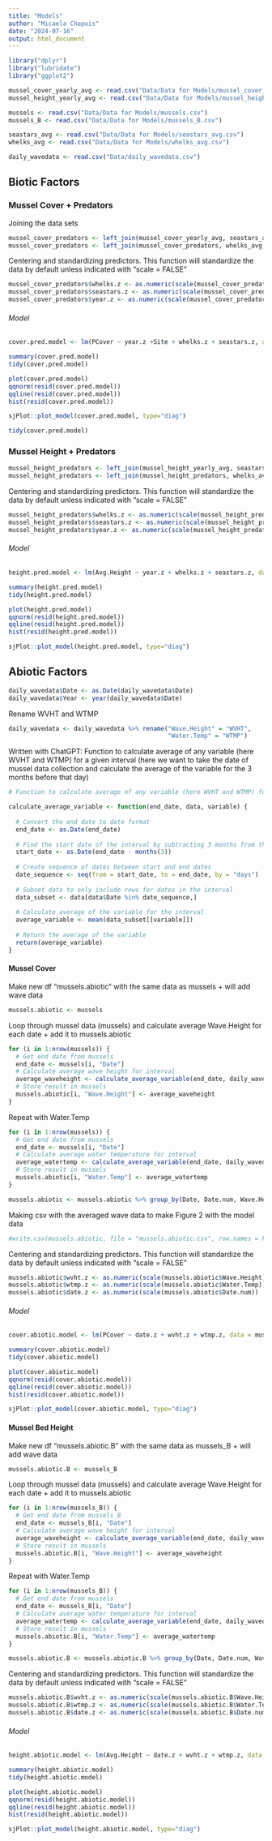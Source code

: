 ```yaml
---
title: "Models"
author: "Micaela Chapuis"
date: "2024-07-16"
output: html_document
---
```


```r
library("dplyr")
library("lubridate")
library("ggplot2")
```

```r
mussel_cover_yearly_avg <- read.csv("Data/Data for Models/mussel_cover_yearly_avg.csv")
mussel_height_yearly_avg <- read.csv("Data/Data for Models/mussel_height_yearly_avg.csv")

mussels <- read.csv("Data/Data for Models/mussels.csv")
mussels_B <- read.csv("Data/Data for Models/mussels_B.csv")

seastars_avg <- read.csv("Data/Data for Models/seastars_avg.csv")
whelks_avg <- read.csv("Data/Data for Models/whelks_avg.csv")

daily_wavedata <- read.csv("Data/daily_wavedata.csv")
```



## Biotic Factors
### Mussel Cover + Predators

Joining the data sets
```r
mussel_cover_predators <- left_join(mussel_cover_yearly_avg, seastars_avg, by=c("Year", "Site"))
mussel_cover_predators <- left_join(mussel_cover_predators, whelks_avg, by=c("Year", "Site"))
```

Centering and standardizing predictors. This function will standardize the data by default unless indicated with "scale = FALSE"
```r
mussel_cover_predators$whelks.z <- as.numeric(scale(mussel_cover_predators$Num.Whelks))
mussel_cover_predators$seastars.z <- as.numeric(scale(mussel_cover_predators$Num.Seastars))
mussel_cover_predators$year.z <- as.numeric(scale(mussel_cover_predators$Year))
```

###### Model
```r
cover.pred.model <- lm(PCover ~ year.z +Site + whelks.z + seastars.z, data = mussel_cover_predators)

summary(cover.pred.model)
tidy(cover.pred.model)
```

```r
plot(cover.pred.model)
qqnorm(resid(cover.pred.model))
qqline(resid(cover.pred.model))
hist(resid(cover.pred.model))

sjPlot::plot_model(cover.pred.model, type="diag")

tidy(cover.pred.model)
```


### Mussel Height + Predators

```r
mussel_height_predators <- left_join(mussel_height_yearly_avg, seastars_avg, by=c("Year", "Site"))
mussel_height_predators <- left_join(mussel_height_predators, whelks_avg, by=c("Year", "Site"))
```

Centering and standardizing predictors. This function will standardize the data by default unless indicated with "scale = FALSE"
```r
mussel_height_predators$whelks.z <- as.numeric(scale(mussel_height_predators$Num.Whelks))
mussel_height_predators$seastars.z <- as.numeric(scale(mussel_height_predators$Num.Seastars))
mussel_height_predators$year.z <- as.numeric(scale(mussel_height_predators$Year))
```

###### Model
```r
height.pred.model <- lm(Avg.Height ~ year.z + whelks.z + seastars.z, data = mussel_height_predators)

summary(height.pred.model)
tidy(height.pred.model)
```


```r
plot(height.pred.model) 
qqnorm(resid(height.pred.model))
qqline(resid(height.pred.model))
hist(resid(height.pred.model))

sjPlot::plot_model(height.pred.model, type="diag")

```


## Abiotic Factors
```r
daily_wavedata$Date <- as.Date(daily_wavedata$Date)
daily_wavedata$Year <- year(daily_wavedata$Date)
```

Rename WVHT and WTMP
```r
daily_wavedata <- daily_wavedata %>% rename("Wave.Height" = "WVHT",
                                            "Water.Temp" = "WTMP")
```


Written with ChatGPT: Function to calculate average of any variable (here WVHT and WTMP) for a given interval (here we want to take the date of mussel data collection and calculate the average of the variable for the 3 months before that day)

```r
# Function to calculate average of any variable (here WVHT and WTMP) for a given interval (here we want to take the date of mussel data collection and calculate the average of the variable for the 3 months before that day)

calculate_average_variable <- function(end_date, data, variable) {
  
  # Convert the end date to date format
  end_date <- as.Date(end_date)
  
  # Find the start date of the interval by subtracting 3 months from the end date
  start_date <- as.Date(end_date - months(3))
  
  # Create sequence of dates between start and end dates
  date_sequence <- seq(from = start_date, to = end_date, by = "days")
  
  # Subset data to only include rows for dates in the interval
  data_subset <- data[data$Date %in% date_sequence,]
  
  # Calculate average of the variable for the interval
  average_variable <- mean(data_subset[[variable]])
  
  # Return the average of the variable
  return(average_variable)
}
```


#### Mussel Cover

Make new df "mussels.abiotic" with the same data as mussels + will add wave data

```r
mussels.abiotic <- mussels
```

Loop through mussel data (mussels) and calculate average Wave.Height for each date + add it to mussels.abiotic

```r
for (i in 1:nrow(mussels)) {
  # Get end date from mussels
  end_date <- mussels[i, "Date"]
  # Calculate average wave height for interval
  average_waveheight <- calculate_average_variable(end_date, daily_wavedata, "Wave.Height")
  # Store result in mussels
  mussels.abiotic[i, "Wave.Height"] <- average_waveheight
}
```

Repeat with Water.Temp

```r
for (i in 1:nrow(mussels)) {
  # Get end date from mussels
  end_date <- mussels[i, "Date"]
  # Calculate average water temperature for interval
  average_watertemp <- calculate_average_variable(end_date, daily_wavedata, "Water.Temp")
  # Store result in mussels
  mussels.abiotic[i, "Water.Temp"] <- average_watertemp
}
```

```r
mussels.abiotic <- mussels.abiotic %>% group_by(Date, Date.num, Wave.Height, Water.Temp) %>% summarize(PCover = mean(PCover))
```

Making csv with the averaged wave data to make Figure 2 with the model data
```r
#write.csv(mussels.abiotic, file = "mussels.abiotic.csv", row.names = FALSE)  #to use in NOAA_Wave_Data script
```


Centering and standardizing predictors. This function will standardize the data by default unless indicated with "scale = FALSE"
```r
mussels.abiotic$wvht.z <- as.numeric(scale(mussels.abiotic$Wave.Height))
mussels.abiotic$wtmp.z <- as.numeric(scale(mussels.abiotic$Water.Temp))
mussels.abiotic$date.z <- as.numeric(scale(mussels.abiotic$Date.num))
```


###### Model
```r
cover.abiotic.model <- lm(PCover ~ date.z + wvht.z + wtmp.z, data = mussels.abiotic)

summary(cover.abiotic.model)
tidy(cover.abiotic.model)
```


```r
plot(cover.abiotic.model)
qqnorm(resid(cover.abiotic.model))
qqline(resid(cover.abiotic.model))
hist(resid(cover.abiotic.model))

sjPlot::plot_model(cover.abiotic.model, type="diag")
```

#### Mussel Bed Height

Make new df "mussels.abiotic.B" with the same data as mussels_B + will add wave data

```r
mussels.abiotic.B <- mussels_B
```

Loop through mussel data (mussels) and calculate average Wave.Height for each date + add it to mussels.abiotic

```r
for (i in 1:nrow(mussels_B)) {
  # Get end date from mussels_B
  end_date <- mussels_B[i, "Date"]
  # Calculate average wave height for interval
  average_waveheight <- calculate_average_variable(end_date, daily_wavedata, "Wave.Height")
  # Store result in mussels
  mussels.abiotic.B[i, "Wave.Height"] <- average_waveheight
}
```

Repeat with Water.Temp

```r
for (i in 1:nrow(mussels_B)) {
  # Get end date from mussels
  end_date <- mussels_B[i, "Date"]
  # Calculate average water temperature for interval
  average_watertemp <- calculate_average_variable(end_date, daily_wavedata, "Water.Temp")
  # Store result in mussels
  mussels.abiotic.B[i, "Water.Temp"] <- average_watertemp
}
```

```r
mussels.abiotic.B <- mussels.abiotic.B %>% group_by(Date, Date.num, Wave.Height, Water.Temp) %>% summarize(Avg.Height = mean(Avg.Height))
```

Centering and standardizing predictors. This function will standardize the data by default unless indicated with "scale = FALSE"
```r
mussels.abiotic.B$wvht.z <- as.numeric(scale(mussels.abiotic.B$Wave.Height))
mussels.abiotic.B$wtmp.z <- as.numeric(scale(mussels.abiotic.B$Water.Temp))
mussels.abiotic.B$date.z <- as.numeric(scale(mussels.abiotic.B$Date.num))
```

###### Model
```r
height.abiotic.model <- lm(Avg.Height ~ date.z + wvht.z + wtmp.z, data = mussels.abiotic.B)

summary(height.abiotic.model)
tidy(height.abiotic.model)
```


```r
plot(height.abiotic.model)
qqnorm(resid(height.abiotic.model))
qqline(resid(height.abiotic.model))
hist(resid(height.abiotic.model))

sjPlot::plot_model(height.abiotic.model, type="diag")
```



